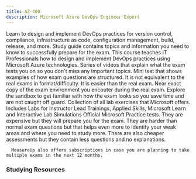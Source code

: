 ```yaml
---
title: AZ-400
description: Microsoft Azure DevOps Engineer Expert
---
```


<Card title="Get Started" icon="star"> 
  <LinkCard title="Exam AZ-400: Microsoft Azure DevOps Engineer Expert" href="https://learn.microsoft.com/certifications/exams/az-400?WT.mc_id=studentamb_165290" target="_blank"/>
      Learn to design and implement DevOps practices for version control, compliance, infrastructure as code, configuration management, build, release, and more.
  <LinkCard title="AZ-400 Study Guide" href="https://learn.microsoft.com/credentials/certifications/resources/study-guides/az-400?WT.mc_id=studentamb_165290" target="_blank"/>
      Study guide contains topics and information you need to know to successfully prepare for the exam.
  <LinkCard title="Microsoft Learn" href="https://learn.microsoft.com/certifications/exams/az-400?WT.mc_id=studentamb_165290" target="_blank"/>
      This course teaches IT Professionals how to design and implement DevOps practices using Microsoft Azure technologies.
  <LinkCard title="Readiness Zone" href="https://learn.microsoft.com/en-us/shows/exam-readiness-zone/preparing-for-az-400-configure-processes-and-communications-1-of-5?WT.mc_id=studentamb_165290" target="_blank"/>
      Series of videos that explain what the exam tests you on so you don't miss any important topics.
  <LinkCard title="Practice Assessment" href="https://learn.microsoft.com/certifications/exams/az-400/practice/assessment?assessment-type=practice&assessmentId=56&WT.mc_id=studentamb_165290" target="_blank"/>
      Mini test that shows examples of how exam questions are structured. It is not equivalent to the real exams in format/difficulty. It is easier than the real exam.
  <LinkCard title="Exam Sandbox" href="https://aka.ms/examdemo" target="_blank"/>
      Near exact copy of the exam environment you encouter during the real exam. Explore the sandbox to get familiar with how the exam looks so you save time and are not caught off guard. 
  <LinkCard title="GitHub Labs" href="https://aka.ms/az400labs" target="_blank"/>
      Collection of all lab exercises that Microsoft offers. Includes Labs for Instructor Lead Trainings, Applied Skills, Microsoft Learn and Interactive Lab Simulations
</Card>

<Card title="MeasureUp Practice Tests" icon="open-book"> 
<CardGrid>
  <LinkCard title="MeasureUp Assessment" href="https://www.measureup.com/assessment-az-400-designing-and-implementing-microsoft-devops-solutions.html#u44" target="_blank"/>
  <LinkCard title="MeasureUp Practice Test" href="https://www.measureup.com/microsoft-practice-test-az-400-designing-and-implementing-microsoft-devops-solutions.html#u44" target="_blank"/>
</CardGrid>
  <LinkCard title="MeasureUp Subscriptions" href="https://www.measureup.com/subscription-plans-for-individuals#u44" target="_blank"/>
      Official Microsoft Practice tests. They are expensive but they will prepare you for the exam. They are harder than normal exam questions but that helps 
      even more to identify your weak areas and where you need to study more. There are also cheaper assessments but they contain less questions and no explanations.

      MeasureUp also offers subscriptions in case you are planning to take multiple exams in the next 12 months. 
</Card>

### Studying Resources

<Tabs>

  <TabItem label="Text">
  <CardGrid>
    <LinkCard title="Microsoft Learn" href="https://learn.microsoft.com/certifications/exams/az-400?WT.mc_id=studentamb_165290" target="_blank"/>
  </CardGrid>
  </TabItem>

  <TabItem label="Videos">
  <CardGrid>
    <LinkCard title="On Demand Instructor-led Training Series" href="https://learn.microsoft.com/en-us/shows/on-demand-instructor-led-training-series/?terms=AZ-400&WT.mc_id=studentamb_165290" target="_blank"/>
    <LinkCard title="AGuideToCloud Course" href="https://www.youtube.com/playlist?list=PLhLKc18P9YOCIHOQZ1p1QyF6fKKcz6RJk" target="_blank"/>
    <LinkCard title="John Savill's DevOps Master Class" href="https://www.youtube.com/playlist?list=PLlVtbbG169nFr8RzQ4GIxUEznpNR53ERq" target="_blank"/>
    <LinkCard title="Microsoft Virtual Training Day - DevOps with GitHub" href="https://events.microsoft.com/en-us/allevents/?language=English&clientTimeZone=1&search=Microsoft%20Azure%20Virtual%20Training%20Day:%20DevOps%20with%20GitHub" target="_blank"/>
    <LinkCard title="Microsoft Enterprise Skills Initiative Intructor-led course" href="https://esi.microsoft.com/Search?q=AZ-400&avail=Available&learningoption=Advanced+Role+Based" target="_blank"/>
  </CardGrid>
  </TabItem>

  <TabItem label="Paid">
  <CardGrid>
    <LinkCard title="Pluralsight Course" href="https://www.pluralsight.com/cloud-guru/courses/az-400-designing-and-implementing-microsoft-devops-solutions" target="_blank"/>
    <LinkCard title="James Lee Course" href="https://learn.cloudlee.io/p/microsoft-devops-engineer-az-400" target="_blank"/>
  </CardGrid>
  </TabItem>

  <TabItem label="Tests">
  <CardGrid>
    <LinkCard title="Microsoft Learn Practice Assessment" href="https://learn.microsoft.com/certifications/exams/az-400/practice/assessment?assessment-type=practice&assessmentId=56&WT.mc_id=studentamb_165290" target="_blank"/>
    <LinkCard title="MeasureUp Assessment" href="https://www.measureup.com/assessment-az-400-designing-and-implementing-microsoft-devops-solutions.html#u44" target="_blank"/>
    <LinkCard title="MeasureUp Practice Tests" href="https://www.measureup.com/microsoft-practice-test-az-400-designing-and-implementing-microsoft-devops-solutions.html#u44" target="_blank"/>
  </CardGrid>
  </TabItem>

  <TabItem label="Misc">
  <CardGrid>
    <LinkCard title="Microsoft Azure Free Account" href="https://azure.microsoft.com/en-us/offers/ms-azr-0044p?WT.mc_id=studentamb_165290" target="_blank"/> 
  </CardGrid>
  </TabItem>
</Tabs>
